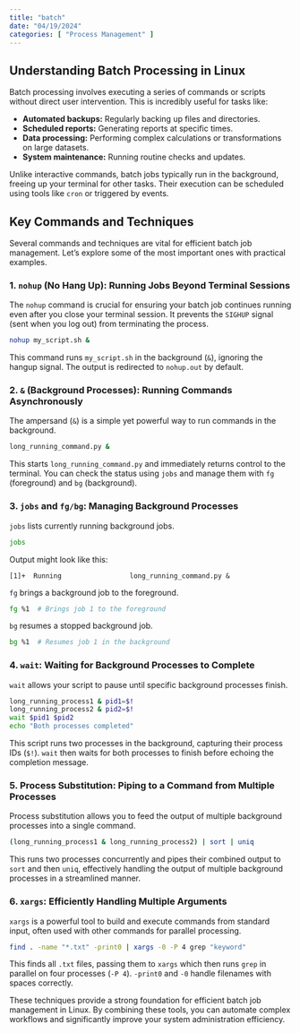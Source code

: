 ```yaml
---
title: "batch"
date: "04/19/2024"
categories: [ "Process Management" ]
---
```

## Understanding Batch Processing in Linux

Batch processing involves executing a series of commands or scripts without direct user intervention. This is incredibly useful for tasks like:

* **Automated backups:** Regularly backing up files and directories.
* **Scheduled reports:** Generating reports at specific times.
* **Data processing:** Performing complex calculations or transformations on large datasets.
* **System maintenance:** Running routine checks and updates.

Unlike interactive commands, batch jobs typically run in the background, freeing up your terminal for other tasks.  Their execution can be scheduled using tools like `cron` or triggered by events.

## Key Commands and Techniques

Several commands and techniques are vital for efficient batch job management.  Let's explore some of the most important ones with practical examples.


### 1.  `nohup` (No Hang Up): Running Jobs Beyond Terminal Sessions

The `nohup` command is crucial for ensuring your batch job continues running even after you close your terminal session.  It prevents the `SIGHUP` signal (sent when you log out) from terminating the process.

```bash
nohup my_script.sh &
```

This command runs `my_script.sh` in the background (`&`), ignoring the hangup signal.  The output is redirected to `nohup.out` by default.


### 2. `&` (Background Processes): Running Commands Asynchronously

The ampersand (`&`) is a simple yet powerful way to run commands in the background.

```bash
long_running_command.py &
```

This starts `long_running_command.py` and immediately returns control to the terminal.  You can check the status using `jobs` and manage them with `fg` (foreground) and `bg` (background).


### 3. `jobs` and `fg/bg`: Managing Background Processes

`jobs` lists currently running background jobs.

```bash
jobs
```

Output might look like this:

```
[1]+  Running                 long_running_command.py &
```

`fg` brings a background job to the foreground.

```bash
fg %1  # Brings job 1 to the foreground
```

`bg` resumes a stopped background job.

```bash
bg %1  # Resumes job 1 in the background
```


### 4. `wait`: Waiting for Background Processes to Complete

`wait` allows your script to pause until specific background processes finish.

```bash
long_running_process1 & pid1=$!
long_running_process2 & pid2=$!
wait $pid1 $pid2
echo "Both processes completed"
```

This script runs two processes in the background, capturing their process IDs (`$!`).  `wait` then waits for both processes to finish before echoing the completion message.


### 5. Process Substitution: Piping to a Command from Multiple Processes

Process substitution allows you to feed the output of multiple background processes into a single command.

```bash
(long_running_process1 & long_running_process2) | sort | uniq
```

This runs two processes concurrently and pipes their combined output to `sort` and then `uniq`, effectively handling the output of multiple background processes in a streamlined manner.

### 6. `xargs`: Efficiently Handling Multiple Arguments

`xargs` is a powerful tool to build and execute commands from standard input, often used with other commands for parallel processing.


```bash
find . -name "*.txt" -print0 | xargs -0 -P 4 grep "keyword"
```

This finds all `.txt` files, passing them to `xargs` which then runs `grep` in parallel on four processes (`-P 4`).  `-print0` and `-0` handle filenames with spaces correctly.

These techniques provide a strong foundation for efficient batch job management in Linux.  By combining these tools, you can automate complex workflows and significantly improve your system administration efficiency.


